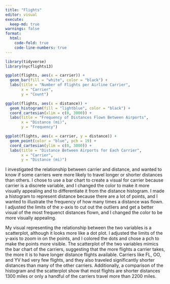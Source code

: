 ```yaml
---
title: "Flights"
editor: visual
execute:
  keep-md: true
warnings: false
format:
  html:
    code-fold: true
    code-line-numbers: true
---
```


```r

library(tidyverse)
library(nycflights13)

ggplot(flights, aes(x = carrier)) +
  geom_bar(fill = "white", color = "black") +
  labs(title = "Number of Flights per Airline Carrier",
       x = "Carrier",
       y = "Count")

ggplot(flights, aes(x = distance)) +
  geom_histogram(fill = "lightblue", color = "black") +
  coord_cartesian(xlim = c(0, 3000)) +
  labs(title = "Frequency of Distances Flown Between Airports",
       x = "Distance (mi)",
       y = "Frequency")

ggplot(flights, aes(x = carrier, y = distance)) +
  geom_point(color = "blue", pch = 19) +
  coord_cartesian(ylim = c(0, 3000)) +
  labs(title = "Distance Between Airports for Each Carrier",
       x = "Carrier",
       y = "Distance (mi)")

```

I investigated the relationship between carrier and distance, and wanted to know if some carriers were more likely to travel longer or shorter distances than others. I chose to use a bar chart to create a visual for carrier because carrier is a discrete variable, and I changed the color to make it more visually appealing and to differentiate it from the distance histogram. I made a histogram to represent distance because there are a lot of points, and I wanted to illustrate the frequency of how many times a distance was flown. I adjusted the limits of the x-axis to cut out the outliers and get a better visual of the most frequenct distances flown, and I changed the color to be more visually appealing. 

My visual representing the relationship between the two variables is a scatterplot, although it looks more like a dot plot. I adjusted the limits of the y-axis to zoom in on the points, and I colored the dots and chose a pch to make the points more visible. The scatterplot of the two variables mimics the bar chart of the carriers, suggesting that the more flights a carrier takes, the more it is to have longer distance flights available. Carriers like FL, OO, and YV had very few flights, and they also traveled significantly shorter distances than many of the other carriers. Additionally, a comparison of the histogram and the scatterplot show that most flights are shorter distances 1300 miles or only a handful of the carriers travel more than 2200 miles.